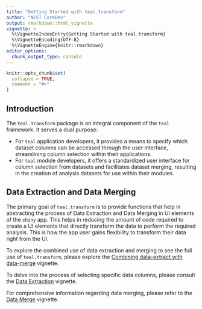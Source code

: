 ```yaml
---
title: "Getting Started with teal.transform"
author: "NEST CoreDev"
output: rmarkdown::html_vignette
vignette: >
  %\VignetteIndexEntry{Getting Started with teal.transform}
  %\VignetteEncoding{UTF-8}
  %\VignetteEngine{knitr::rmarkdown}
editor_options:
  chunk_output_type: console
---
```


```r
knitr::opts_chunk$set(
  collapse = TRUE,
  comment = "#>"
)
```

## Introduction

The `teal.transform` package is an integral component of the `teal` framework.
It serves a dual purpose:

- For `teal` application developers, it provides a means to specify which dataset columns can be accessed through the user interface, streamlining column selection within their applications.
- For `teal` module developers, it offers a standardized user interface for column selection from datasets and facilitates dataset merging, resulting in the creation of analysis datasets for use within their modules.

## Data Extraction and Data Merging

The primary goal of `teal.transform` is to provide functions that help in abstracting the process of Data Extraction and Data Merging in UI elements of the `shiny` app.
This helps in reducing the amount of code required to create a UI elements that directly transform the data to perform the required analysis. This is how the app user gains flexibility to transform their data right from the UI.

To explore the combined use of data extraction and merging to see the full use of `teal.transform`, please explore the [Combining data-extract with data-merge](combining-data-extract-with-data-merge.html) vignette.

To delve into the process of selecting specific data columns, please consult the [Data Extraction](data-extract.html)  vignette.

For comprehensive information regarding data merging, please refer to the [Data Merge](data-merge.html) vignette.
